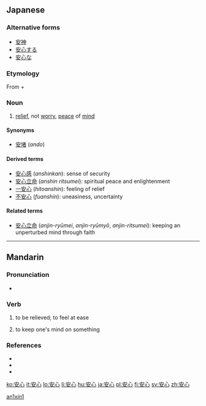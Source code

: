 ==Japanese==

{{ja-kanjitab|安|心}}

===Alternative forms===
* [[安神]]
* [[安心する]]
* [[安心な]]

===Etymology===
From {{term|安|lang=ja|sc=Jpan|tr=an||be at ease}} + {{term|心|lang=ja|sc=Jpan|tr=shin||heart}}

===Noun===
{{ja-noun|k|hira=あんしん|rom=anshin|rs=宀03安}}

# [[relief]], not [[worry]], [[peace]] of [[mind]]

====Synonyms====
* [[安堵]] (''ando'')

====Derived terms====
* [[安心感]] (''anshinkan''): sense of security
* [[安心立命]] (''anshin ritsumei''): spiritual peace and enlightenment
* [[一安心]] (''hitoanshin''): feeling of relief
* [[不安心]] (''fuanshin''): uneasiness, uncertainty

====Related terms====
* [[安心立命]] (''anjin-ryūmei'', ''anjin-ryūmyō'', ''anjin-ritsumei''): keeping an unperturbed mind through faith

----

==Mandarin==
{{zh-hanzi|[[安]][[心]]}}

===Pronunciation===
* {{IPA|[ an˥˥ɕɪn˥˥ ]|lang=cmn}}

===Verb===
{{cmn-verb|ts|pin=ānxīn|pint=an1xin1|rs=宀03}}

# {{Elementary Mandarin|lang=zh-tw|skey=宀03}} to be relieved; to feel at ease
# {{Elementary Mandarin|lang=zh-tw|skey=宀03}} to keep one's mind on something

===References===
* {{cite book | last = Wu | first = Jingrong (ed.) | authorlink =  | coauthors =  | year = 1985 | title = The Pinyin CHINESE-ENGLISH DICTIONARY | language = Mandarin/English | publisher = The Commercial Press | location = Beijing, Hong Kong | id = ISBN 0471867969}}
* {{cite book | last = Shao | first = Jingmin (ed.) | authorlink =  | coauthors =  | year = 2000 | title = HSK Dictionary (HSK汉语水平考试词典) | language = Mandarin/English | publisher = Huadong Teachers College Publishers | location = Shanghai | id = ISBN 7561720785}}
* {{cite web|url=http://www.dreye.com/|title=安心|work=Dr. eye|language=Mandarin/English|accessdate=2009-06-04}}

[[Category:zh-cn:Elementary Mandarin|an1xin1]]

[[ko:安心]]
[[it:安心]]
[[lo:安心]]
[[li:安心]]
[[hu:安心]]
[[ja:安心]]
[[pl:安心]]
[[fi:安心]]
[[sv:安心]]
[[zh:安心]]